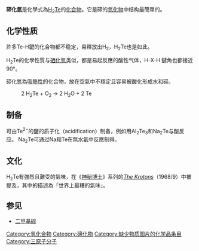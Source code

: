 {{noteTA|G1=Show|G2=TV}}{{Chembox
|   Name = 碲化氫
|   ImageFile = Hydrogen-telluride-2D-dimensions.svg
<!-- | ImageSize = 150px -->
|   ImageName = Hydrogen selenide
|   ImageFile1 = Hydrogen-telluride-3D-vdW.svg
<!-- | ImageSize1 = 120px  -->
|   ImageName1 = Hydrogen telluride
|   IUPACName = hydrogen telluride
|   OtherNames = 氢化碲
| Section1 = {{Chembox Identifiers
| CASNo = 7783-09-7
| CASNo_Ref = {{cascite|correct|??}}
|    RTECS  = 
|  UNII_Ref  = {{fdacite|changed|FDA}}|  UNII  =  7F4735942K
|  PubChem  =  21765
|   EINECS  =  236-813-4
|   ChemSpiderID_Ref  = {{chemspidercite|changed|chemspider}}|  ChemSpiderID  =  20455
|   SMILES  =  [TeH2]
|   StdInChI_Ref  = {{stdinchicite|changed|chemspider}}|  StdInChI  =  1S/H2Te/h1H2
|   StdInChIKey_Ref  = {{stdinchicite|changed|chemspider}}|  StdInChIKey  =  VTLHPSMQDDEFRU-UHFFFAOYSA-N
|   ChEBI_Ref  = {{ebicite|changed|EBI}}|  ChEBI  =  30452
}}
| Section2 = {{Chembox Properties
|   Formula = H<sub>2</sub>Te
|   MolarMass = 129.6158 
|   Appearance = 無色氣體
|   Density = 3.310 * 1000
|   Solubility = 0.70 g/100 mL
|   MeltingPt = −49 °C
|   BoilingPt = −4 °C （0°C以上不稳定）
|   pKa = 
  }}
| Section3 = {{Chembox Structure
|   MolShape = 角形
|   Dipole =
  }}
| Section7 = {{Chembox Hazards
|   ExternalMSDS =
|   MainHazards = 有毒
|   FlashPt =
|   RPhrases = 
|   SPhrases = 
  }}
| Section8 = {{Chembox Related
|   OtherAnions = [[水分子|H<sub>2</sub>O]]<br />[[硫化氫|H<sub>2</sub>S]]<br />[[硒化氫|H<sub>2</sub>Se]]<br />[[釙化氫|H<sub>2</sub>Po]]
|   OtherCations = [[碲化鈉|Na<sub>2</sub>Te]]<br />[[碲化鉀|K<sub>2</sub>Te]]<br />[[碲化銣|Rb<sub>2</sub>Te]]<br />[[碲化銫|Cs<sub>2</sub>Te]]<br />[[碲化銀|Ag<sub>2</sub>Te]]
  }}
}}

'''碲化氫'''是化學式為[[氫|H]]<sub>2</sub>[[碲|Te]]的[[化合物|化合物]]。它是碲的[[氫化物|氫化物]]中结构最簡單的。

==化学性质==
許多Te-H鍵的化合物都不稳定，易釋放出H<sub>2</sub>，H<sub>2</sub>Te也是如此。

H<sub>2</sub>Te的化學性質与[[硒化氫|硒化氫]]类似，都是易起反應的酸性气体，H-X-H 鍵角也都接近90°。

碲化氫為[[吸熱反應|吸熱性]]的化合物，放在空氣中不穩定且容易被酸化形成水和碲。
:2 H<sub>2</sub>Te + O<sub>2</sub> → 2 H<sub>2</sub>O + 2 Te

==制备==
可由Te<sup>2−</sup>的鹽的质子化（acidification）制备，例如用Al<sub>2</sub>Te<sub>3</sub>和Na<sub>2</sub>Te与酸反应。
Na<sub>2</sub>Te可通过Na和Te在無水[[氨|氨]]中反應制得。

==文化==
H<sub>2</sub>Te有強烈且難受的氣味，在《[[神秘博士|神秘博士]]》系列的''[[The_Krotons|The Krotons]]''（1968/9）中被提及，其中的描述為「世界上最糟的氣味」。

==参见==
*[[二甲基碲|二甲基碲]]

{{氢化合物}}
{{inorganic-compound-stub}}

[[Category:氢化合物|Category:氢化合物]]
[[Category:碲化物|Category:碲化物]]
[[Category:缺少物质图片的化学品条目|Category:缺少物质图片的化学品条目]]
[[Category:三原子分子|Category:三原子分子]]